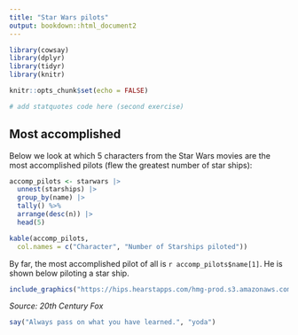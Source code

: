 ```yaml
---
title: "Star Wars pilots"
output: bookdown::html_document2
---
```


```r
library(cowsay)
library(dplyr)
library(tidyr)
library(knitr)

knitr::opts_chunk$set(echo = FALSE)
```

```r
# add statquotes code here (second exercise)
```

## Most accomplished

Below we look at which 5 characters from the Star Wars movies
are the most accomplished pilots (flew the greatest number of star ships):

```r
accomp_pilots <- starwars |> 
  unnest(starships) |>  
  group_by(name) |> 
  tally() %>% 
  arrange(desc(n)) |> 
  head(5)

kable(accomp_pilots,
  col.names = c("Character", "Number of Starships piloted"))
```

By far, the most accomplished pilot of all is `r accomp_pilots$name[1]`. 
He is shown below piloting a star ship.

```r
include_graphics("https://hips.hearstapps.com/hmg-prod.s3.amazonaws.com/images/ewan-mcgregor-obi-wan-1570898048.jpg")
```

*Source: 20th Century Fox*

```r
say("Always pass on what you have learned.", "yoda")
```